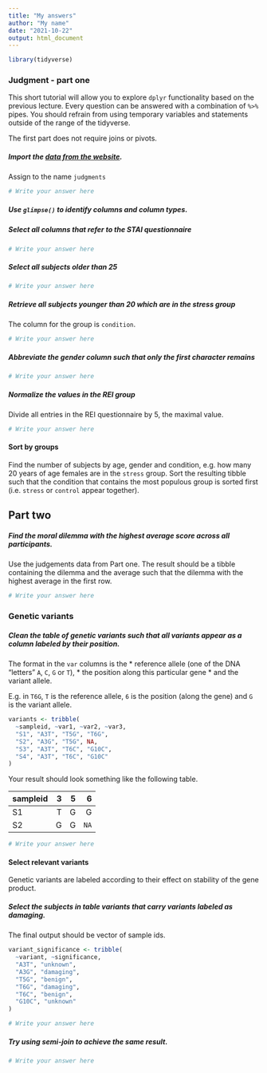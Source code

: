 ```yaml
---
title: "My answers"
author: "My name"
date: "2021-10-22"
output: html_document
---
```



```r
library(tidyverse)
```


### Judgment - part one
This short tutorial will allow you to explore `dplyr` functionality based on the previous lecture. Every question can be answered with a combination of `%>%` pipes. You should refrain from using temporary variables and statements outside of the range of the tidyverse. 

The first part does not require joins or pivots.

##### Import the [data from the website](  https://biostat2.uni.lu/practicals/data/judgments.tsv). 
Assign to the name `judgments`

```r
# Write your answer here
```


##### Use `glimpse()` to identify columns and column types.

##### Select all columns that refer to the STAI questionnaire

```r
# Write your answer here
```


##### Select all subjects older than 25

```r
# Write your answer here
```


##### Retrieve all subjects younger than 20 which are in the stress group
The column for the group is `condition`.

```r
# Write your answer here
```


##### Abbreviate the gender column such that only the first character remains

```r
# Write your answer here
```


##### Normalize the values in the REI group
Divide all entries in the REI questionnaire by 5, the maximal value.

```r
# Write your answer here
```

#### Sort by groups

Find the number of subjects by age, gender and condition, e.g. how many 20 years of age females are in the `stress` group. 
Sort the resulting tibble such that the condition that contains the most populous group is sorted first (i.e. `stress` or `control` appear together). 

## Part two 

##### Find the moral dilemma with the highest average score across all participants.{.bonus}
  
Use the judgements data from Part one. The result should be a tibble containing the dilemma and the average such that the dilemma with the highest average in the first row. 

```r
# Write your answer here
```


### Genetic variants

##### Clean the table of genetic *variants* such that all variants appear as a column labeled by their position. 
The format in the `var` columns is the 
  * reference allele (one of the DNA "letters" `A`, `C`, `G` or `T`), 
  * the position along this particular gene 
  * and the variant allele. 
  
E.g. in `T6G`, `T` is the reference allele, `6` is the position (along the gene) and `G` is the variant allele. 
```r
variants <- tribble(
  ~sampleid, ~var1, ~var2, ~var3,
  "S1", "A3T", "T5G", "T6G",
  "S2", "A3G", "T5G", NA,
  "S3", "A3T", "T6C", "G10C",
  "S4", "A3T", "T6C", "G10C"
)

```

Your result should look something like the following table.

sampleid | 3| 5| 6
:--------|-:|-:|-:
S1       | T| G| G
S2       | G| G| `NA`

```r
# Write your answer here
```


#### Select relevant variants

Genetic variants are labeled according to their effect on stability of the gene product.  

##### Select the subjects in table *variants* that carry variants labeled as *damaging*. 
The final output should be vector of sample ids.

```r
variant_significance <- tribble(
  ~variant, ~significance,
  "A3T", "unknown",
  "A3G", "damaging",
  "T5G", "benign",
  "T6G", "damaging",
  "T6C", "benign",
  "G10C", "unknown"
)
```

```r
# Write your answer here
```


##### Try using semi-join to achieve the same result. {.bonus}

```r
# Write your answer here
```

